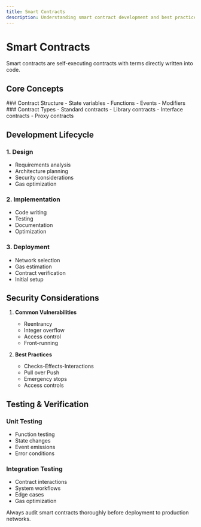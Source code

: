 ```yaml
---
title: Smart Contracts
description: Understanding smart contract development and best practices
---
```



# Smart Contracts

<Callout type="info">
  Smart contracts are self-executing contracts with terms directly written into
  code.
</Callout>

## Core Concepts

<div className="grid grid-cols-1 md:grid-cols-2 gap-6 mb-8">
  <Card>
    ### Contract Structure
    - State variables
    - Functions
    - Events
    - Modifiers
  </Card>

  <Card>
    ### Contract Types
    - Standard contracts
    - Library contracts
    - Interface contracts
    - Proxy contracts
  </Card>
</div>

## Development Lifecycle

### 1. Design

- Requirements analysis
- Architecture planning
- Security considerations
- Gas optimization

### 2. Implementation

- Code writing
- Testing
- Documentation
- Optimization

### 3. Deployment

- Network selection
- Gas estimation
- Contract verification
- Initial setup

## Security Considerations

1. **Common Vulnerabilities**

   - Reentrancy
   - Integer overflow
   - Access control
   - Front-running

2. **Best Practices**
   - Checks-Effects-Interactions
   - Pull over Push
   - Emergency stops
   - Access controls

## Testing & Verification

### Unit Testing

- Function testing
- State changes
- Event emissions
- Error conditions

### Integration Testing

- Contract interactions
- System workflows
- Edge cases
- Gas optimization

<Callout type="warning">
  Always audit smart contracts thoroughly before deployment to production
  networks.
</Callout>

